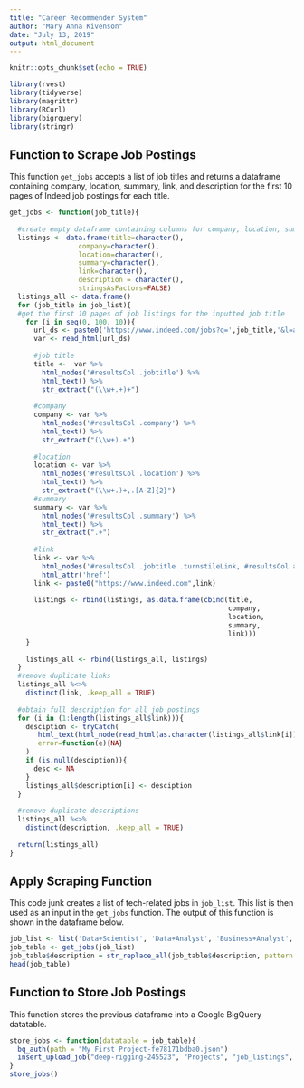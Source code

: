 ```yaml
---
title: "Career Recommender System"
author: "Mary Anna Kivenson"
date: "July 13, 2019"
output: html_document
---
```


```r
knitr::opts_chunk$set(echo = TRUE)
```

```r
library(rvest)
library(tidyverse)
library(magrittr)
library(RCurl)
library(bigrquery)
library(stringr)
```


## Function to Scrape Job Postings
This function `get_jobs` accepts a list of job titles and returns a dataframe containing company, location, summary, link, and description for the first 10 pages of Indeed job postings for each title.

```r
get_jobs <- function(job_title){
  
  #create empty dataframe containing columns for company, location, summary, link, and description
  listings <- data.frame(title=character(),
                 company=character(), 
                 location=character(), 
                 summary=character(), 
                 link=character(), 
                 description = character(),
                 stringsAsFactors=FALSE) 
  listings_all <- data.frame()
  for (job_title in job_list){
  #get the first 10 pages of job listings for the inputted job title
    for (i in seq(0, 100, 10)){
      url_ds <- paste0('https://www.indeed.com/jobs?q=',job_title,'&l=all&start=',i)
      var <- read_html(url_ds)
      
      #job title
      title <-  var %>% 
        html_nodes('#resultsCol .jobtitle') %>%
        html_text() %>%
        str_extract("(\\w+.+)+") 
      
      #company
      company <- var %>% 
        html_nodes('#resultsCol .company') %>%
        html_text() %>%
        str_extract("(\\w+).+") 
      
      #location
      location <- var %>%
        html_nodes('#resultsCol .location') %>%
        html_text() %>%
        str_extract("(\\w+.)+,.[A-Z]{2}")   
      #summary
      summary <- var %>%
        html_nodes('#resultsCol .summary') %>%
        html_text() %>%
        str_extract(".+")
      
      #link
      link <- var %>%
        html_nodes('#resultsCol .jobtitle .turnstileLink, #resultsCol a.jobtitle') %>%
        html_attr('href') 
      link <- paste0("https://www.indeed.com",link)
        
      listings <- rbind(listings, as.data.frame(cbind(title,
                                                      company,
                                                      location,
                                                      summary,
                                                      link)))
    }
    
    listings_all <- rbind(listings_all, listings)
  }
  #remove duplicate links
  listings_all %<>%
    distinct(link, .keep_all = TRUE)
  
  #obtain full description for all job postings
  for (i in (1:length(listings_all$link))){
    desciption <- tryCatch(
       html_text(html_node(read_html(as.character(listings_all$link[i])),'.jobsearch-jobDescriptionText')),
       error=function(e){NA}
    )
    if (is.null(desciption)){
      desc <- NA
    }
    listings_all$description[i] <- desciption
  }
  
  #remove duplicate descriptions
  listings_all %<>%
    distinct(description, .keep_all = TRUE)
  
  return(listings_all)
}
```


## Apply Scraping Function

This code junk creates a list of tech-related jobs in `job_list`. This list is then used as an input in the `get_jobs` function. The output of this function is shown in the dataframe below.
```r
job_list <- list('Data+Scientist', 'Data+Analyst', 'Business+Analyst', 'Computer+Scientist', 'Software+Engineer', 'Systems+Analyst', 'Web+Developer', 'Database+Administrator', 'Programmer', 'SEO+Consultant', 'Digital+Marketing', 'UX+Designer', 'UI+Designer', 'Front+End+Developer', 'Data+Architect', 'Data+Engineer', 'Quality+Assurance+Analyst', 'Statistician', 'Software+Tester', 'Product+Analyst', 'IT+Support', 'Game+Developer', 'CRM+Analyst', 'Network+Engineer', 'Data+Modeler')
job_table <- get_jobs(job_list)
job_table$description = str_replace_all(job_table$description, pattern = "\\n", replacement = " ")
head(job_table)
```


## Function to Store Job Postings

This function stores the previous dataframe into a Google BigQuery datatable.
```r
store_jobs <- function(datatable = job_table){
  bq_auth(path = "My First Project-fe78171bdba0.json")
  insert_upload_job("deep-rigging-245523", "Projects", "job_listings", datatable, create_disposition = "CREATE_IF_NEEDED")  
}
store_jobs()
```